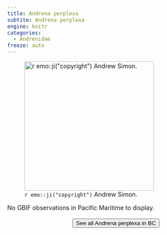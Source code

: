 ```yaml
---
title: Andrena perplexa
subtite: Andrena perplexa
engine: knitr
categories:
  - Andrenidae
freeze: auto
---
```

![`r emo::ji("copyright")` Andrew Simon.](https://inaturalist-open-data.s3.amazonaws.com/photos/43259865/large.jpeg){height=300}



No GBIF observations in Pacific Maritime to display.
<br><br>
<center>


<a href="https://inaturalist.ca/observations?place_id=7085&subview=map&taxon_id=198970"><button type="button" class="btn btn-secondary">See all Andrena perplexa in BC <i class="fa-solid fa-arrow-up-right-from-square"></i> </button></a>
</center>
